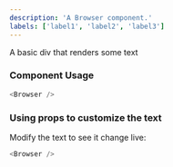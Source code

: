 ```yaml
---
description: 'A Browser component.'
labels: ['label1', 'label2', 'label3']
---
```



A basic div that renders some text

### Component Usage

```js
<Browser />
```

### Using props to customize the text

Modify the text to see it change live:

```js live
<Browser />
```
